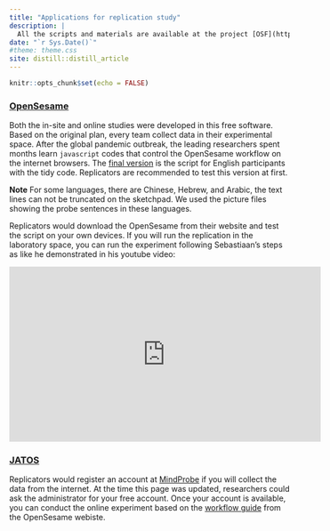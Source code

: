 ```yaml
---
title: "Applications for replication study"
description: |
  All the scripts and materials are available at the project [OSF](https://osf.io/e428p/).
date: "`r Sys.Date()`"
#theme: theme.css
site: distill::distill_article
---
```


```r
knitr::opts_chunk$set(echo = FALSE)
```

### [OpenSesame](https://osdoc.cogsci.nl/)

Both the in-site and online studies were developed in this free software. Based on the original plan, every team collect data in their experimental space. After the global pandemic outbreak, the leading researchers spent months learn `javascript` codes that control the OpenSesame workflow on the internet browsers. The [final version](https://osf.io/8yn5j/) is the script for English participants with the tidy code. Replicators are recommended to test this version at first. 

**Note** For some languages, there are Chinese, Hebrew, and Arabic, the text lines can not be truncated on the sketchpad. We used the picture files showing the probe sentences in these languages.

Replicators would download the OpenSesame from their website and test the script on your own devices. If you will run the replication in the laboratory space, you can run the experiment following Sebastiaan's steps as like he demonstrated in his youtube video:

<iframe width="560" height="315" src="https://www.youtube.com/embed/eiGXe-t-C28?start=3517" title="YouTube video player" frameborder="0" allow="accelerometer; autoplay; clipboard-write; encrypted-media; gyroscope; picture-in-picture" allowfullscreen></iframe>


### [JATOS](https://www.jatos.org/)

Replicators would register an account at [MindProbe](https://www.mindprobe.eu/) if you will collect the data from the internet. At the time this page was updated, researchers could ask the administrator for your free account. Once your account is available, you can conduct the online experiment based on the [workflow guide](https://osdoc.cogsci.nl/3.3/manual/osweb/workflow/) from the OpenSesame webiste.